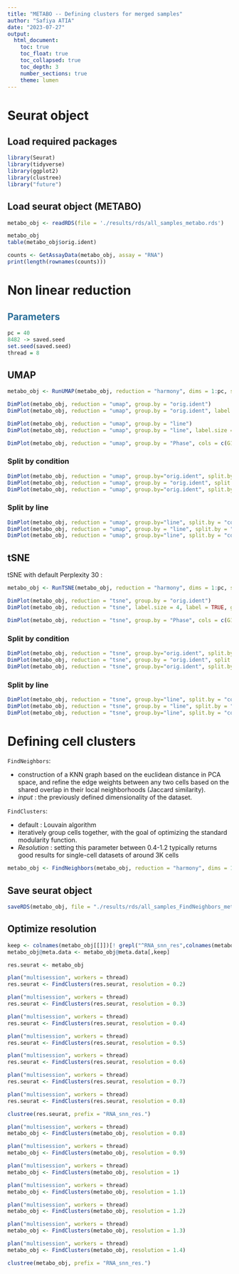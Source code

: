 ```yaml
---
title: "METABO -- Defining clusters for merged samples"
author: "Safiya ATIA"
date: "2023-07-27"
output:
  html_document:
    toc: true
    toc_float: true
    toc_collapsed: true
    toc_depth: 3
    number_sections: true
    theme: lumen
---
```


# Seurat object  
## Load required packages
```r
library(Seurat)
library(tidyverse)
library(ggplot2)
library(clustree)
library("future")
```

## Load seurat object (METABO)

```r
metabo_obj <- readRDS(file = './results/rds/all_samples_metabo.rds')

metabo_obj
table(metabo_obj$orig.ident)
```

```r
counts <- GetAssayData(metabo_obj, assay = "RNA")
print(length(rownames(counts)))
```

# Non linear reduction  
##  <span style="color:#296d98;"> Parameters </span>  
```r
pc = 40
8482 -> saved.seed
set.seed(saved.seed)
thread = 8
```

## UMAP
```r
metabo_obj <- RunUMAP(metabo_obj, reduction = "harmony", dims = 1:pc, seed.use = saved.seed,verbose = FALSE )

DimPlot(metabo_obj, reduction = "umap", group.by = "orig.ident")
DimPlot(metabo_obj, reduction = "umap", group.by = "orig.ident", label.size = 4, label = TRUE)+ NoLegend()

DimPlot(metabo_obj, reduction = "umap", group.by = "line")
DimPlot(metabo_obj, reduction = "umap", group.by = "line", label.size = 4, label = TRUE)+ NoLegend()

DimPlot(metabo_obj, reduction = "umap", group.by = "Phase", cols = c(G1='azure4',G2M='dodgerblue', S='tomato3') )
```

### Split by condition
```r
DimPlot(metabo_obj, reduction = "umap", group.by="orig.ident", split.by = "condition")
DimPlot(metabo_obj, reduction = "umap", group.by = "orig.ident", split.by = "condition", label.size = 4, label = TRUE)+ NoLegend()
DimPlot(metabo_obj, reduction = "umap", group.by="orig.ident", split.by = "condition")+ NoLegend()
```

### Split by line
```r
DimPlot(metabo_obj, reduction = "umap", group.by="line", split.by = "condition")
DimPlot(metabo_obj, reduction = "umap", group.by = "line", split.by = "condition", label.size = 4, label = TRUE)+ NoLegend()
DimPlot(metabo_obj, reduction = "umap", group.by="line", split.by = "condition")+ NoLegend()
```

## tSNE
tSNE with default Perplexity 30 :
```r
metabo_obj <- RunTSNE(metabo_obj, reduction = "harmony", dims = 1:pc, seed.use = saved.seed,verbose = FALSE )

DimPlot(metabo_obj, reduction = "tsne", group.by = "orig.ident")
DimPlot(metabo_obj, reduction = "tsne", label.size = 4, label = TRUE, group.by = "orig.ident")

DimPlot(metabo_obj, reduction = "tsne", group.by = "Phase", cols = c(G1='azure4',G2M='dodgerblue', S='tomato3'))
```

### Split by condition
```r
DimPlot(metabo_obj, reduction = "tsne", group.by="orig.ident", split.by = "condition")
DimPlot(metabo_obj, reduction = "tsne", group.by = "orig.ident", split.by = "condition", label.size = 4, label = TRUE)+ NoLegend()
DimPlot(metabo_obj, reduction = "tsne", group.by="orig.ident", split.by = "condition")+ NoLegend()
```

### Split by line
```r
DimPlot(metabo_obj, reduction = "tsne", group.by="line", split.by = "condition")
DimPlot(metabo_obj, reduction = "tsne", group.by = "line", split.by = "condition", label.size = 4, label = TRUE)+ NoLegend()
DimPlot(metabo_obj, reduction = "tsne", group.by="line", split.by = "condition")+ NoLegend()
```

# Defining cell clusters  
`FindNeighbors`:    

* construction of a KNN graph based on the euclidean distance in PCA space, and refine the edge weights between any two cells based on the shared overlap in their local neighborhoods (Jaccard similarity).
* *input* : the previously defined dimensionality of the dataset.

`FindClusters`:   

* default : Louvain algorithm  
* iteratively group cells together, with the goal of optimizing the standard modularity function.  
* *Resolution* : setting this parameter between 0.4-1.2 typically returns good results for single-cell datasets of around 3K cells

```r
metabo_obj <- FindNeighbors(metabo_obj, reduction = "harmony", dims = 1:pc)
```

## Save seurat object  
```r
saveRDS(metabo_obj, file = "./results/rds/all_samples_FindNeighbors_metabo.rds")
```

## Optimize resolution  
```r
keep <- colnames(metabo_obj[[]])[! grepl("^RNA_snn_res",colnames(metabo_obj[[]]))]
metabo_obj@meta.data <- metabo_obj@meta.data[,keep]
```

```r
res.seurat <- metabo_obj

plan("multisession", workers = thread)
res.seurat <- FindClusters(res.seurat, resolution = 0.2)

plan("multisession", workers = thread)
res.seurat <- FindClusters(res.seurat, resolution = 0.3)

plan("multisession", workers = thread)
res.seurat <- FindClusters(res.seurat, resolution = 0.4)

plan("multisession", workers = thread)
res.seurat <- FindClusters(res.seurat, resolution = 0.5)

plan("multisession", workers = thread)
res.seurat <- FindClusters(res.seurat, resolution = 0.6)

plan("multisession", workers = thread)
res.seurat <- FindClusters(res.seurat, resolution = 0.7)

plan("multisession", workers = thread)
res.seurat <- FindClusters(res.seurat, resolution = 0.8)
```

```r
clustree(res.seurat, prefix = "RNA_snn_res.")
```

```r
plan("multisession", workers = thread)
metabo_obj <- FindClusters(metabo_obj, resolution = 0.8)

plan("multisession", workers = thread)
metabo_obj <- FindClusters(metabo_obj, resolution = 0.9)

plan("multisession", workers = thread)
metabo_obj <- FindClusters(metabo_obj, resolution = 1)

plan("multisession", workers = thread)
metabo_obj <- FindClusters(metabo_obj, resolution = 1.1)

plan("multisession", workers = thread)
metabo_obj <- FindClusters(metabo_obj, resolution = 1.2)

plan("multisession", workers = thread)
metabo_obj <- FindClusters(metabo_obj, resolution = 1.3)

plan("multisession", workers = thread)
metabo_obj <- FindClusters(metabo_obj, resolution = 1.4)
```

```r
clustree(metabo_obj, prefix = "RNA_snn_res.")
```
